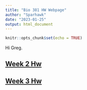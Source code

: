 ```yaml
---
title: "Bio 381 HW Webpage"
author: "Sparhawk"
date: "2023-01-25"
output: html_document
---
```


```r
knitr::opts_chunk$set(echo = TRUE)
```

Hi Greg.


## [Week 2 Hw](Homework2.html)

## [Week 3 Hw](Homework3.html)

